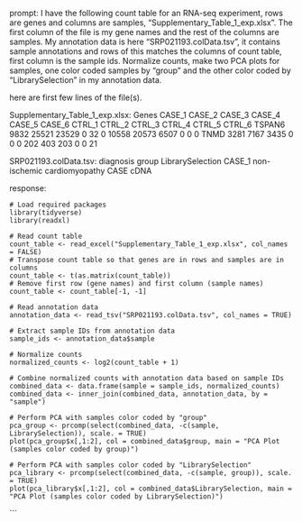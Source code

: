 prompt:
I have the following count table for an RNA-seq experiment, rows are genes and columns are samples, "Supplementary_Table_1_exp.xlsx". The first column of the file is my gene names and the rest of the columns are samples. My annotation data is here  "SRP021193.colData.tsv", it contains sample annotations and rows of this matches the columns of count table, first column is the sample ids. Normalize counts, make two PCA plots for samples, one color coded samples by "group" and the other color coded by "LibrarySelection" in my annotation data.

here are first few lines of the file(s).

Supplementary_Table_1_exp.xlsx:
Genes	CASE_1	CASE_2	CASE_3	CASE_4	CASE_5	CASE_6	CTRL_1	CTRL_2	CTRL_3	CTRL_4	CTRL_5	CTRL_6
TSPAN6	9832	25521	23529	0	32	0	10558	20573	6507	0	0	 0
TNMD	3281	 7167	 3435	0	 0	0	  202	  403	 203	0	0	21


SRP021193.colData.tsv:
	diagnosis	group	LibrarySelection
CASE_1	non-ischemic cardiomyopathy	CASE	cDNA


response:
```
# Load required packages
library(tidyverse)
library(readxl)

# Read count table
count_table <- read_excel("Supplementary_Table_1_exp.xlsx", col_names = FALSE)
# Transpose count table so that genes are in rows and samples are in columns
count_table <- t(as.matrix(count_table))
# Remove first row (gene names) and first column (sample names)
count_table <- count_table[-1, -1]

# Read annotation data
annotation_data <- read_tsv("SRP021193.colData.tsv", col_names = TRUE)

# Extract sample IDs from annotation data
sample_ids <- annotation_data$sample

# Normalize counts
normalized_counts <- log2(count_table + 1)

# Combine normalized counts with annotation data based on sample IDs
combined_data <- data.frame(sample = sample_ids, normalized_counts)
combined_data <- inner_join(combined_data, annotation_data, by = "sample")

# Perform PCA with samples color coded by "group"
pca_group <- prcomp(select(combined_data, -c(sample, LibrarySelection)), scale. = TRUE)
plot(pca_group$x[,1:2], col = combined_data$group, main = "PCA Plot (samples color coded by group)")

# Perform PCA with samples color coded by "LibrarySelection"
pca_library <- prcomp(select(combined_data, -c(sample, group)), scale. = TRUE)
plot(pca_library$x[,1:2], col = combined_data$LibrarySelection, main = "PCA Plot (samples color coded by LibrarySelection)")
```
```
